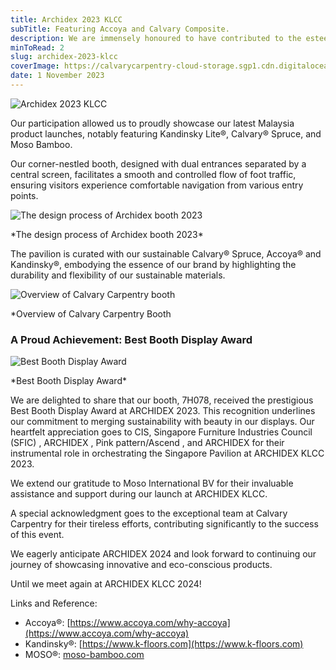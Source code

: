 ```yaml
---
title: Archidex 2023 KLCC 
subTitle: Featuring Accoya and Calvary Composite.
description: We are immensely honoured to have contributed to the esteemed Singapore Pavilion at ARCHIDEX Malaysia, held at Kuala Lumpur City Centre (KLCC) in 2023.
minToRead: 2
slug: archidex-2023-klcc
coverImage: https://calvarycarpentry-cloud-storage.sgp1.cdn.digitaloceanspaces.com/websites/blog/archidex-2023-klcc/ARCHIDEX%202023%202.jpg
date: 1 November 2023
---
```


![Archidex 2023 KLCC](https://calvarycarpentry-cloud-storage.sgp1.cdn.digitaloceanspaces.com/websites/blog/archidex-2023-klcc/ARCHIDEX%202023%202.jpg)

Our participation allowed us to proudly showcase our latest Malaysia product launches, notably featuring Kandinsky Lite®, Calvary® Spruce, and Moso Bamboo.

Our corner-nestled booth, designed with dual entrances separated by a central screen, facilitates a smooth and controlled flow of foot traffic, ensuring visitors experience comfortable navigation from various entry points.

![The design process of Archidex booth 2023](https://assets.calvarycarpentry.com/websites/blog/archidex-2023-klcc/The%20design%20process%20of%20Archidex%20booth%202023..jpg)
<p className="text-center">*The design process of Archidex booth 2023*</p>

The pavilion is curated with our sustainable Calvary® Spruce, Accoya® and Kandinsky®, embodying the essence of our brand by highlighting the durability and flexibility of our sustainable materials.

![Overview of Calvary Carpentry booth](https://calvarycarpentry-cloud-storage.sgp1.cdn.digitaloceanspaces.com/websites/blog/archidex-2023-klcc/Overview%20of%20Calvary%20carpentry%20booth.gif)
<p className="text-center">*Overview of Calvary Carpentry Booth</p>

### A Proud Achievement: Best Booth Display Award

![Best Booth Display Award](https://calvarycarpentry-cloud-storage.sgp1.cdn.digitaloceanspaces.com/websites/blog/archidex-2023-klcc/Best%20booth%20display%20award.png)
<p className="text-center">*Best Booth Display Award*</p>

We are delighted to share that our booth, 7H078, received the prestigious Best Booth Display Award at ARCHIDEX 2023. This recognition underlines our commitment to merging sustainability with beauty in our displays. Our heartfelt appreciation goes to CIS, Singapore Furniture Industries Council (SFIC) , ARCHIDEX , Pink pattern/Ascend , and ARCHIDEX for their instrumental role in orchestrating the Singapore Pavilion at ARCHIDEX KLCC 2023.

We extend our gratitude to Moso International BV for their invaluable assistance and support during our launch at ARCHIDEX KLCC.

A special acknowledgment goes to the exceptional team at Calvary Carpentry for their tireless efforts, contributing significantly to the success of this event.

We eagerly anticipate ARCHIDEX 2024 and look forward to continuing our journey of showcasing innovative and eco-conscious products.

Until we meet again at ARCHIDEX KLCC 2024!

Links and Reference:
- Accoya®: [https://www.accoya.com/why-accoya](https://www.accoya.com/why-accoya)
- Kandinsky®: [https://www.k-floors.com](https://www.k-floors.com)
- MOSO®: [moso-bamboo.com](moso-bamboo.com)

